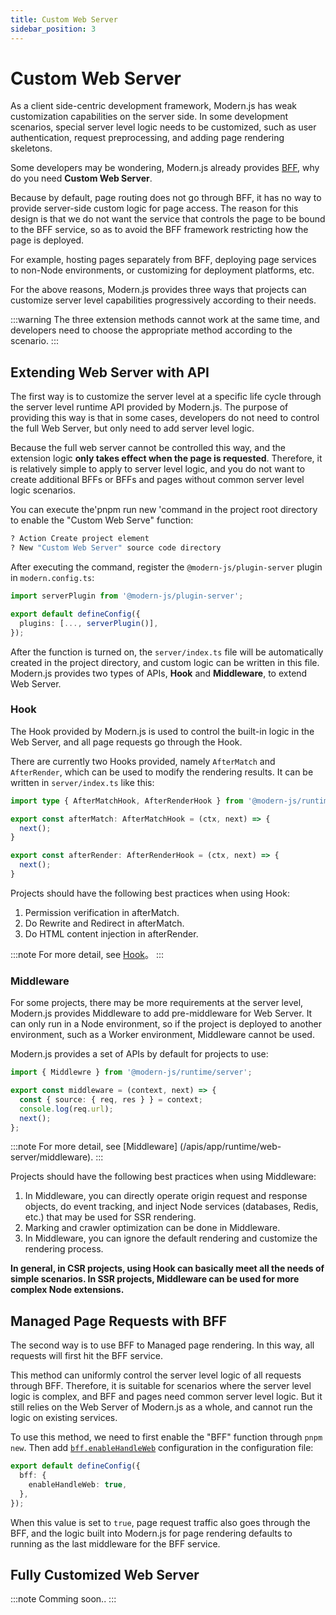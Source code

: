 ```yaml
---
title: Custom Web Server
sidebar_position: 3
---
```

# Custom Web Server

As a client side-centric development framework, Modern.js has weak customization capabilities on the server side. In some development scenarios, special server level logic needs to be customized, such as user authentication, request preprocessing, and adding page rendering skeletons.

Some developers may be wondering, Modern.js already provides [BFF](/guides/advanced-features/bff/function.html), why do you need **Custom Web Server**.

Because by default, page routing does not go through BFF, it has no way to provide server-side custom logic for page access. The reason for this design is that we do not want the service that controls the page to be bound to the BFF service, so as to avoid the BFF framework restricting how the page is deployed.

For example, hosting pages separately from BFF, deploying page services to non-Node environments, or customizing for deployment platforms, etc.

For the above reasons, Modern.js provides three ways that projects can customize server level capabilities progressively according to their needs.

:::warning
The three extension methods cannot work at the same time, and developers need to choose the appropriate method according to the scenario.
:::

## Extending Web Server with API

The first way is to customize the server level at a specific life cycle through the server level runtime API provided by Modern.js. The purpose of providing this way is that in some cases, developers do not need to control the full Web Server, but only need to add server level logic.

Because the full web server cannot be controlled this way, and the extension logic **only takes effect when the page is requested**. Therefore, it is relatively simple to apply to server level logic, and you do not want to create additional BFFs or BFFs and pages without common server level logic scenarios.

You can execute the'pnpm run new 'command in the project root directory to enable the "Custom Web Serve" function:

```bash
? Action Create project element
? New "Custom Web Server" source code directory
```

After executing the command, register the `@modern-js/plugin-server` plugin in `modern.config.ts`:

```ts title="modern.config.ts"
import serverPlugin from '@modern-js/plugin-server';

export default defineConfig({
  plugins: [..., serverPlugin()],
});
```

After the function is turned on, the `server/index.ts` file will be automatically created in the project directory, and custom logic can be written in this file. Modern.js provides two types of APIs, **Hook** and **Middleware**, to extend Web Server.

### Hook

The Hook provided by Modern.js is used to control the built-in logic in the Web Server, and all page requests go through the Hook.

There are currently two Hooks provided, namely `AfterMatch` and `AfterRender`, which can be used to modify the rendering results. It can be written in `server/index.ts` like this:

```ts
import type { AfterMatchHook, AfterRenderHook } from '@modern-js/runtime/server';

export const afterMatch: AfterMatchHook = (ctx, next) => {
  next();
}

export const afterRender: AfterRenderHook = (ctx, next) => {
  next();
}
```

Projects should have the following best practices when using Hook:

1. Permission verification in afterMatch.
2. Do Rewrite and Redirect in afterMatch.
3. Do HTML content injection in afterRender.

:::note
For more detail, see [Hook](/apis/app/runtime/web-server/hook)。
:::

### Middleware

For some projects, there may be more requirements at the server level, Modern.js provides Middleware to add pre-middleware for Web Server. It can only run in a Node environment, so if the project is deployed to another environment, such as a Worker environment, Middleware cannot be used.

Modern.js provides a set of APIs by default for projects to use:

```ts
import { Middlewre } from '@modern-js/runtime/server';

export const middleware = (context, next) => {
  const { source: { req, res } } = context;
  console.log(req.url);
  next();
};
```

:::note
For more detail, see [Middleware] (/apis/app/runtime/web-server/middleware).
:::

Projects should have the following best practices when using Middleware:

1. In Middleware, you can directly operate origin request and response objects, do event tracking, and inject Node services (databases, Redis, etc.) that may be used for SSR rendering.
2. Marking and crawler optimization can be done in Middleware.
3. In Middleware, you can ignore the default rendering and customize the rendering process.

**In general, in CSR projects, using Hook can basically meet all the needs of simple scenarios. In SSR projects, Middleware can be used for more complex Node extensions.**

## Managed Page Requests with BFF

The second way is to use BFF to Managed page rendering. In this way, all requests will first hit the BFF service.

This method can uniformly control the server level logic of all requests through BFF. Therefore, it is suitable for scenarios where the server level logic is complex, and BFF and pages need common server level logic. But it still relies on the Web Server of Modern.js as a whole, and cannot run the logic on existing services.

To use this method, we need to first enable the "BFF" function through `pnpm new`. Then add [`bff.enableHandleWeb`](/configure/app/bff/enable-handle-web.html) configuration in the configuration file:

```ts
export default defineConfig({
  bff: {
    enableHandleWeb: true,
  },
});
```

When this value is set to `true`, page request traffic also goes through the BFF, and the logic built into Modern.js for page rendering defaults to running as the last middleware for the BFF service.

## Fully Customized Web Server

:::note
Comming soon..
:::
